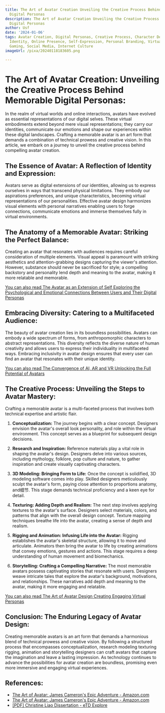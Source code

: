 ```yaml
---
title: The Art of Avatar Creation Unveiling the Creative Process Behind Memorable
  Digital Personas
description: The Art of Avatar Creation Unveiling the Creative Process Behind Memorable
  Digital Personas
author: Usf
date: '2024-01-06'
tags: Avatar Creation, Digital Personas, Creative Process, Character Design, Visual
  Identity, Online Presence, Self-Expression, Personal Branding, Virtual Worlds, Online
  Gaming, Social Media, Internet Culture
imageUrl: /pixa/20240118183605.png

---
```

#  The Art of Avatar Creation: Unveiling the Creative Process Behind Memorable Digital Personas:

In the realm of virtual worlds and online interactions, avatars  have evolved  as essential representations of our digital selves. These virtual embodiments extend beyond mere visual representations; they  carry  our identities, communicate our emotions and shape our experiences within these digital landscapes. Crafting a memorable avatar is  an art form that demands a combination  of technical prowess and creative vision. In this article, we embark on a journey to unveil  the creative process behind compelling avatar creation.

## The Essence of Avatar: A Reflection of Identity and Expression:

Avatars serve as digital extensions of our identities, allowing us to express ourselves in ways  that transcend physical limitations. They embody our aspirations preferences, and unique characteristics, becoming virtual representations of our personalities. Effective avatar design harmonizes visual elements with  personal narratives  enabling users to forge connections, communicate emotions and immerse themselves fully in virtual environments.

## The Anatomy of a Memorable Avatar: Striking the Perfect Balance:

Creating an avatar that resonates with audiences requires careful consideration of multiple elements. Visual  appeal is paramount with striking aesthetics  and attention-grabbing designs capturing the viewer's attention. However, substance should never be sacrificed for style; a compelling backstory and personality lend depth  and meaning to the  avatar, making it more relatable and memorable.

[You can also read The Avatar as an Extension of Self Exploring the Psychological and  Emotional Connections Between Users and  Their Digital Personas](The%20Avatar%20as%20an%20Extension%20of%20Self%20Exploring%20the%20Psychological%20and%20Emotional%20Connections%20Between%20Users%20and%20Their%20Digital%20Personas)


## Embracing Diversity: Catering to a Multifaceted Audience:

The beauty of avatar creation lies in its boundless  possibilities. Avatars can embody a wide spectrum of forms, from anthropomorphic characters to abstract representations.  This diversity  reflects the diverse nature of human  creativity and allows users to express their  individuality in multifaceted ways. Embracing inclusivity  in avatar design ensures that every user  can  find an avatar that resonates with their  unique identity.

[You can also read The Convergence of AI, AR and VR Unlocking the Full Potential of Avatars](The%20Convergence%20of%20AI%2C%20AR%2C%20and%20VR%20Unlocking%20the%20Full%20Potential%20of%20Avatars)


## The Creative Process: Unveiling the Steps to Avatar Mastery:

Crafting a memorable avatar  is a multi-faceted process that involves both technical expertise and artistic flair.

1. **Conceptualization:** The journey begins  with a clear concept.  Designers envision the avatar's overall look personality, and role within the virtual environment.  This concept serves as a blueprint for subsequent design  decisions.

2. **Research and  Inspiration:** Reference  materials play a vital role in  shaping the avatar's  design. Designers delve into various sources,  including mythology, folklore, pop culture and nature, to gather  inspiration and create visually captivating characters.

3. **3D  Modeling: Bringing Form to Life:** Once the concept is solidified, 3D modeling software comes into play. Skilled designers meticulously sculpt the avatar's  form, paying close attention to proportions anatomy, and细节. This stage demands  technical proficiency and a keen eye for detail.

4. **Texturing: Adding Depth and Realism:** The next step involves applying textures  to the  avatar's surface. Designers select materials, colors, and patterns that align with the overall design concept. Texture mapping  techniques breathe  life into the avatar, creating a sense  of depth and realism.

5. **Rigging  and Animation: Infusing Life into  the Avatar:**  Rigging establishes the avatar's skeletal  structure, allowing it to move and articulate. Animators then  bring the avatar to life by  creating animations that convey emotions, gestures and actions. This stage requires a deep understanding of  human  movement and biomechanics.

6. **Storytelling: Crafting a Compelling Narrative:** The most memorable avatars possess captivating stories  that resonate  with users. Designers weave intricate tales that explore the avatar's background, motivations, and relationships. These narratives add  depth  and meaning to the avatar, making it more  engaging and relatable.

[You can also read The Art of  Avatar Design Creating Engaging Virtual  Personas](The%20Art%20of%20Avatar%20Design%20Creating%20Engaging%20Virtual%20Personas)


## Conclusion:  The Enduring Legacy of Avatar Design:

Creating memorable avatars is an art form that demands a harmonious blend of technical prowess and creative vision. By  following a  structured process that encompasses conceptualization, research modeling texturing rigging, animation and  storytelling designers can craft avatars that capture the imagination and leave a lasting impression. As technology continues to advance the possibilities  for avatar creation are boundless, promising  even more immersive  and engaging virtual experiences.

## References:
- [The Art of Avatar: James Cameron's Epic Adventure - Amazon.com](https://www.amazon.com/Art-Avatar-James-Camerons-Adventure/dp/B004Z4LZ7E)
- [The Art of Avatar: James Cameron's Epic Adventure - Amazon.com](https://www.amazon.com/Art-Avatar-James-Camerons-Adventure/dp/0810982862)
- [[PDF] Christine Liao Dissertation - eTD Explore](https://etda.libraries.psu.edu/files/final_submissions/1035)
